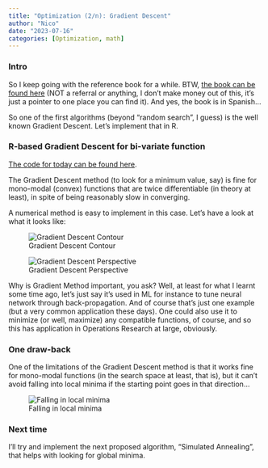 ```yaml
---
title: "Optimization (2/n): Gradient Descent"
author: "Nico"
date: "2023-07-16"
categories: [Optimization, math]
---
```


### Intro

So I keep going with the reference book for a while. BTW, [the book can be found here](https://www.amazon.es/Optimizaci%C3%B3n-Algoritmos-programados-MATLAB-ACCESO/dp/8426724116/ref=sr_1_1?__mk_es_ES=%C3%85M%C3%85%C5%BD%C3%95%C3%91&crid=16NL82GUQEFPH&keywords=optimizaci%C3%B3n+algoritmos+programados+con+matlab&qid=1688569896&sprefix=optimizaci%C3%B3n+algoritmos+programados+con+matlab%2Caps%2C83&sr=8-1) (NOT a referral or anything, I don’t make money out of this, it’s just a pointer to one place you can find it). And yes, the book is in Spanish…

So one of the first algorithms (beyond “random search”, I guess) is the well known Gradient Descent. Let’s implement that in R.

### R-based Gradient Descent for bi-variate function

[The code for today can be found here](https://github.com/kaizen-R/R/blob/master/Sample/OR/MetaHeuristics/3d_optim_gradient_descent_v001.R).

The Gradient Descent method (to look for a minimum value, say) is fine for mono-modal (convex) functions that are twice differentiable (in theory at least), in spite of being reasonably slow in converging.

A numerical method is easy to implement in this case. Let’s have a look at what it looks like:

![Gradient Descent Contour](gradient_desc_contour-300x168.png)

![Gradient Descent Perspective](gradient_desc_persp-300x238.png)

Why is Gradient Method important, you ask? Well, at least for what I learnt some time ago, let’s just say it’s used in ML for instance to tune neural network through back-propagation. And of course that’s just one example (but a very common application these days). One could also use it to minimize (or well, maximize) any compatible functions, of course, and so this has application in Operations Research at large, obviously.

### One draw-back

One of the limitations of the Gradient Descent method is that it works fine for mono-modal functions (in the search space at least, that is), but it can’t avoid falling into local minima if the starting point goes in that direction…

![Falling in local minima](gradient_desc_local_minima-300x238.png)

### Next time

I’ll try and implement the next proposed algorithm, “Simulated Annealing”, that helps with looking for global minima.
